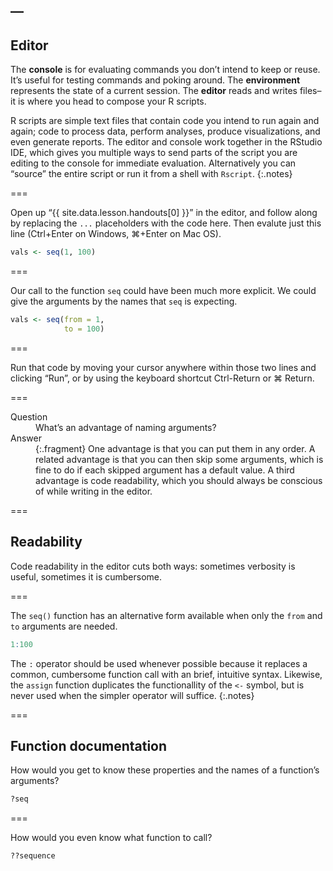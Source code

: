 ---
---

## Editor

The **console** is for evaluating commands you don't intend to keep or reuse.
It's useful for testing commands and poking around. The **environment**
represents the state of a current session. The **editor** reads and writes
files--it is where you head to compose your R scripts.


R scripts are simple text files that contain code you intend to run again and
again; code to process data, perform analyses, produce visualizations, and even
generate reports. The editor and console work together in the RStudio IDE, which
gives you multiple ways to send parts of the script you are editing to the
console for immediate evaluation. Alternatively you can "source" the entire
script or run it from a shell with `Rscript`.
{:.notes}

===

Open up "{{ site.data.lesson.handouts[0] }}" in the editor, and follow along by replacing
the `...` placeholders with the code here. Then evalute just this line
(Ctrl+Enter on Windows, ⌘+Enter on Mac OS).

```r
vals <- seq(1, 100)
```

===

Our call to the function `seq` could have been much more explicit. We could give
the arguments by the names that `seq` is expecting.

```r
vals <- seq(from = 1,
            to = 100)
```

===

Run that code by moving your cursor anywhere within those two lines and clicking
"Run", or by using the keyboard shortcut Ctrl-Return or ⌘ Return.

===

Question
: What's an advantage of naming arguments?

Answer
: {:.fragment} One advantage is that you can put them in any order. A related
advantage is that you can then skip some arguments, which is fine to do if each
skipped argument has a default value. A third advantage is code readability,
which you should always be conscious of while writing in the editor.

===

## Readability

Code readability in the editor cuts both ways: sometimes verbosity is useful,
sometimes it is cumbersome.

===

The `seq()` function has an alternative form available when only the `from` and
`to` arguments are needed.

```r
1:100
```

The `:` operator should be used whenever possible because it replaces a common,
cumbersome function call with an brief, intuitive syntax. Likewise, the `assign`
function duplicates the functionallity of the `<-` symbol, but is never used
when the simpler operator will suffice.
{:.notes}

===

## Function documentation

How would you get to know these properties and the names of a function's
arguments?

```r
?seq
```

===

How would you even know what function to call?

```r
??sequence
```
